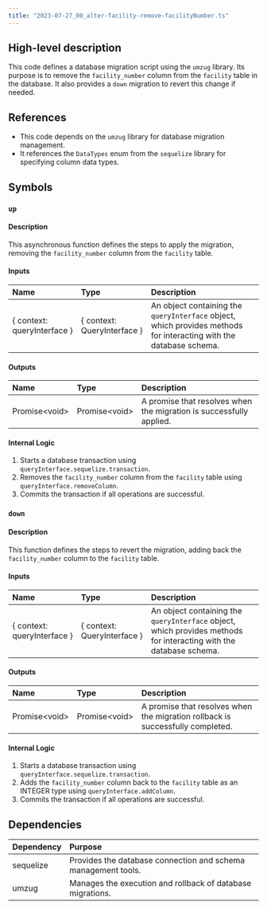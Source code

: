```yaml
---
title: "2023-07-27_00_alter-facility-remove-facilityNumber.ts"
---
```


## High-level description
This code defines a database migration script using the `umzug` library. Its purpose is to remove the `facility_number` column from the `facility` table in the database. It also provides a `down` migration to revert this change if needed.

## References
- This code depends on the `umzug` library for database migration management.
- It references the `DataTypes` enum from the `sequelize` library for specifying column data types.

## Symbols

### `up`
#### Description
This asynchronous function defines the steps to apply the migration, removing the `facility_number` column from the `facility` table.

#### Inputs
| Name | Type | Description |
|:-----|:-----|:------------|
| \{ context: queryInterface \} | \{ context: QueryInterface \} | An object containing the `queryInterface` object, which provides methods for interacting with the database schema. |

#### Outputs
| Name | Type | Description |
|:-----|:-----|:------------|
| Promise&lt;void&gt; | Promise&lt;void&gt; | A promise that resolves when the migration is successfully applied. |

#### Internal Logic
1. Starts a database transaction using `queryInterface.sequelize.transaction`.
2. Removes the `facility_number` column from the `facility` table using `queryInterface.removeColumn`.
3. Commits the transaction if all operations are successful.

### `down`
#### Description
This function defines the steps to revert the migration, adding back the `facility_number` column to the `facility` table.

#### Inputs
| Name | Type | Description |
|:-----|:-----|:------------|
| \{ context: queryInterface \} | \{ context: QueryInterface \} | An object containing the `queryInterface` object, which provides methods for interacting with the database schema. |

#### Outputs
| Name | Type | Description |
|:-----|:-----|:------------|
| Promise&lt;void&gt; | Promise&lt;void&gt; | A promise that resolves when the migration rollback is successfully completed. |

#### Internal Logic
1. Starts a database transaction using `queryInterface.sequelize.transaction`.
2. Adds the `facility_number` column back to the `facility` table as an INTEGER type using `queryInterface.addColumn`.
3. Commits the transaction if all operations are successful.

## Dependencies
| Dependency | Purpose |
|:-----------|:--------|
| sequelize | Provides the database connection and schema management tools. |
| umzug     | Manages the execution and rollback of database migrations. |
